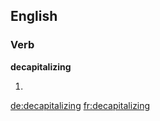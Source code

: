 
==English==

===Verb===
'''decapitalizing'''

# {{present participle of|decapitalize}}

[[de:decapitalizing]]
[[fr:decapitalizing]]